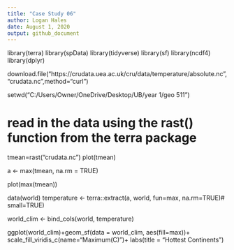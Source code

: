 ```yaml
---
title: "Case Study 06"
author: Logan Hales
date: August 1, 2020
output: github_document
---
```

 library(terra)
library(spData)
library(tidyverse)
library(sf)
library(ncdf4)
library(dplyr)


download.file("https://crudata.uea.ac.uk/cru/data/temperature/absolute.nc","crudata.nc",method="curl")

setwd("C:/Users/Owner/OneDrive/Desktop/UB/year 1/geo 511")

# read in the data using the rast() function from the terra package
tmean=rast("crudata.nc")
plot(tmean)

a <- max(tmean, na.rm = TRUE)

plot(max(tmean))

data(world)
temperature <- terra::extract(a, world, fun=max, na.rm=TRUE)# small=TRUE)



world_clim <- bind_cols(world, temperature)

ggplot(world_clim)+geom_sf(data = world_clim, aes(fill=max))+
  scale_fill_viridis_c(name="Maximum\nTemperature (C)")+
  labs(title = "Hottest Continents") 
